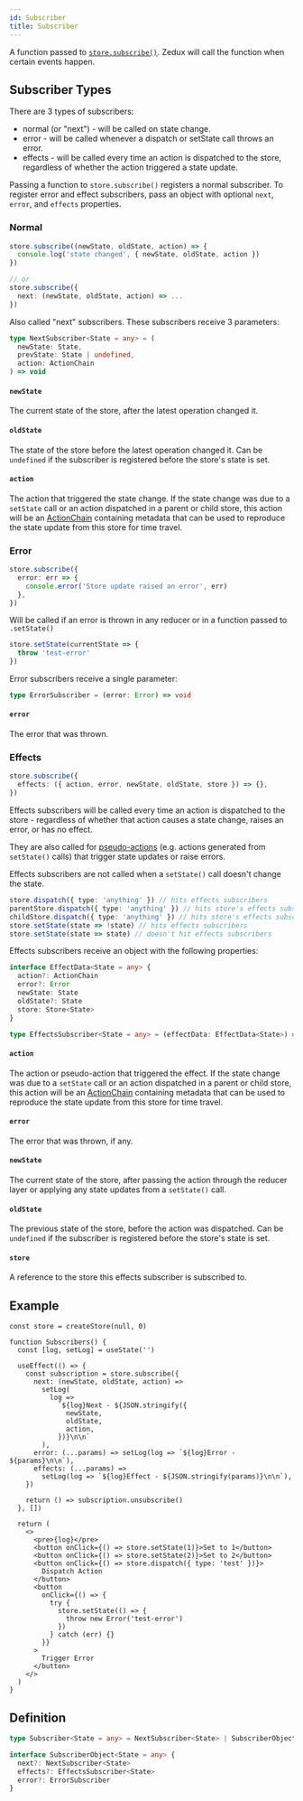 ```yaml
---
id: Subscriber
title: Subscriber
---
```


A function passed to [`store.subscribe()`](../classes/Store#subscribe). Zedux will call the function when certain events happen.

## Subscriber Types

There are 3 types of subscribers:

- normal (or "next") - will be called on state change.
- error - will be called whenever a dispatch or setState call throws an error.
- effects - will be called every time an action is dispatched to the store, regardless of whether the action triggered a state update.

Passing a function to `store.subscribe()` registers a normal subscriber. To register error and effect subscribers, pass an object with optional `next`, `error`, and `effects` properties.

### Normal

```ts
store.subscribe((newState, oldState, action) => {
  console.log('state changed', { newState, oldState, action })
})

// or
store.subscribe({
  next: (newState, oldState, action) => ...
})
```

Also called "next" subscribers. These subscribers receive 3 parameters:

```ts
type NextSubscriber<State = any> = (
  newState: State,
  prevState: State | undefined,
  action: ActionChain
) => void
```

#### `newState`

The current state of the store, after the latest operation changed it.

#### `oldState`

The state of the store before the latest operation changed it. Can be `undefined` if the subscriber is registered before the store's state is set.

#### `action`

The action that triggered the state change. If the state change was due to a `setState` call or an action dispatched in a parent or child store, this action will be an [ActionChain](ActionChain) containing metadata that can be used to reproduce the state update from this store for time travel.

### Error

```ts
store.subscribe({
  error: err => {
    console.error('Store update raised an error', err)
  },
})
```

Will be called if an error is thrown in any reducer or in a function passed to `.setState()`

```ts
store.setState(currentState => {
  throw 'test-error'
})
```

Error subscribers receive a single parameter:

```ts
type ErrorSubscriber = (error: Error) => void
```

#### `error`

The error that was thrown.

### Effects

```ts
store.subscribe({
  effects: ({ action, error, newState, oldState, store }) => {},
})
```

Effects subscribers will be called every time an action is dispatched to the store - regardless of whether that action causes a state change, raises an error, or has no effect.

They are also called for [pseudo-actions](../glossary#pseudo-action) (e.g. actions generated from `setState()` calls) that trigger state updates or raise errors.

Effects subscribers are not called when a `setState()` call doesn't change the state.

```ts
store.dispatch({ type: 'anything' }) // hits effects subscribers
parentStore.dispatch({ type: 'anything' }) // hits store's effects subscribers
childStore.dispatch({ type: 'anything' }) // hits store's effects subscribers
store.setState(state => !state) // hits effects subscribers
store.setState(state => state) // doesn't hit effects subscribers
```

Effects subscribers receive an object with the following properties:

```ts
interface EffectData<State = any> {
  action?: ActionChain
  error?: Error
  newState: State
  oldState?: State
  store: Store<State>
}

type EffectsSubscriber<State = any> = (effectData: EffectData<State>) => void
```

#### `action`

The action or pseudo-action that triggered the effect. If the state change was due to a `setState` call or an action dispatched in a parent or child store, this action will be an [ActionChain](ActionChain) containing metadata that can be used to reproduce the state update from this store for time travel.

#### `error`

The error that was thrown, if any.

#### `newState`

The current state of the store, after passing the action through the reducer layer or applying any state updates from a `setState()` call.

#### `oldState`

The previous state of the store, before the action was dispatched. Can be `undefined` if the subscriber is registered before the store's state is set.

#### `store`

A reference to the store this effects subscriber is subscribed to.

####

## Example

```tsx live ecosystemId=Subscriber/example resultVar=Subscribers
const store = createStore(null, 0)

function Subscribers() {
  const [log, setLog] = useState('')

  useEffect(() => {
    const subscription = store.subscribe({
      next: (newState, oldState, action) =>
        setLog(
          log =>
            `${log}Next - ${JSON.stringify({
              newState,
              oldState,
              action,
            })}\n\n`
        ),
      error: (...params) => setLog(log => `${log}Error - ${params}\n\n`),
      effects: (...params) =>
        setLog(log => `${log}Effect - ${JSON.stringify(params)}\n\n`),
    })

    return () => subscription.unsubscribe()
  }, [])

  return (
    <>
      <pre>{log}</pre>
      <button onClick={() => store.setState(1)}>Set to 1</button>
      <button onClick={() => store.setState(2)}>Set to 2</button>
      <button onClick={() => store.dispatch({ type: 'test' })}>
        Dispatch Action
      </button>
      <button
        onClick={() => {
          try {
            store.setState(() => {
              throw new Error('test-error')
            })
          } catch (err) {}
        }}
      >
        Trigger Error
      </button>
    </>
  )
}
```

## Definition

```ts
type Subscriber<State = any> = NextSubscriber<State> | SubscriberObject<State>

interface SubscriberObject<State = any> {
  next?: NextSubscriber<State>
  effects?: EffectsSubscriber<State>
  error?: ErrorSubscriber
}
```

